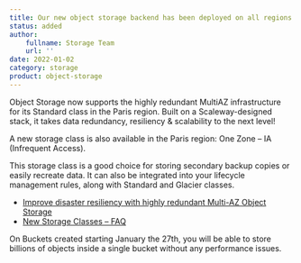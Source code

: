 ```yaml
---
title: Our new object storage backend has been deployed on all regions!
status: added
author:
    fullname: Storage Team
    url: ''
date: 2022-01-02
category: storage
product: object-storage
---
```


Object Storage now supports the highly redundant MultiAZ infrastructure for its Standard class in the Paris region. Built on a Scaleway-designed stack, it takes data redundancy, resiliency &amp; scalability to the next level!

A new storage class is also available in the Paris region: One Zone &#8211; IA (Infrequent Access).

This storage class is a good choice for storing secondary backup copies or easily recreate data.
It can also be integrated into your lifecycle management rules, along with Standard and Glacier classes. 

* [Improve disaster resiliency with highly redundant Multi-AZ Object Storage](https://blog.scaleway.com/improve-disaster-resiliency-with-highly-redundant-multi-az-object-storage/)
* [New Storage Classes &#8211; FAQ](https://www.scaleway.com/en/docs/faq/new-object-storage-classes/)

On Buckets created starting January the 27th, you will be able to store billions of objects inside a single bucket without any performance issues.